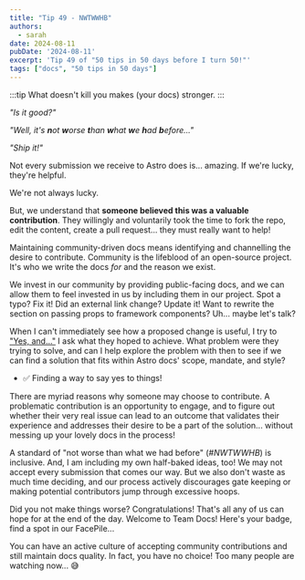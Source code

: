 ```yaml
---
title: "Tip 49 - NWTWWHB"
authors:
  - sarah
date: 2024-08-11
pubDate: '2024-08-11'
excerpt: 'Tip 49 of "50 tips in 50 days before I turn 50!"'
tags: ["docs", "50 tips in 50 days"]
---
```


:::tip
What doesn't kill you makes (your docs) stronger.
:::

*"Is it good?"*

*"Well, it's **n**ot **w**orse **t**han **w**hat **w**e **h**ad **b**efore..."*

*"Ship it!"*

Not every submission we receive to Astro does is... amazing. If we're lucky, they're helpful.

We're not always lucky.

But, we understand that **someone believed this was a valuable contribution**. They willingly and voluntarily took the time to fork the repo, edit the content, create a pull request... they must really want to help! 

Maintaining community-driven docs means identifying and channelling the desire to contribute. Community is the lifeblood of an open-source project. It's who we write the docs *for* and the reason we exist.

We invest in our community by providing public-facing docs, and we can allow them to feel invested in us by including them in our project. Spot a typo? Fix it! Did an external link change? Update it! Want to rewrite the section on passing props to framework components? Uh... maybe let's talk?
 
When I can't immediately see how a proposed change is useful, I try to ["Yes, and..."](https://en.wikipedia.org/wiki/Yes,_and...) I ask what they hoped to achieve. What problem were they trying to solve, and can I help explore the problem with then to see if we can find a solution that fits within Astro docs' scope, mandate, and style?

- ✅ Finding a way to say yes to things!

There are myriad reasons why someone may choose to contribute. A problematic contribution is an opportunity to engage, and to figure out whether their very real issue can lead to an outcome that validates their experience and addresses their desire to be a part of the solution... without messing up your lovely docs in the process!

A standard of "not worse than what we had before" (*#NWTWWHB*) is inclusive. And, I am including my own half-baked ideas, too! We may not accept every submission that comes our way. But we also don't waste as much time deciding, and our process actively discourages gate keeping or making potential contributors jump through excessive hoops.

Did you not make things worse? Congratulations! That's all any of us can hope for at the end of the day. Welcome to Team Docs! Here's your badge, find a spot in our FacePile...

You can have an active culture of accepting community contributions and still maintain docs quality. In fact, you have no choice! Too many people are watching now... 😅



<LinkCard title="See the whole list of tips!" href="/blog/50-docs-tips-in-50-days" />